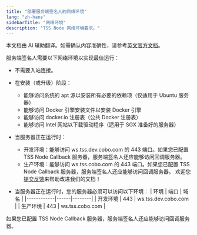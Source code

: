 ```yaml
---
title: "部署服务端签名人的网络环境"
lang: "zh-hans"
sidebarTitle: "网络环境"
description: "TSS Node 网络环境要求。"
---
```

<Note>本文档由 AI 辅助翻译。如需确认内容准确性，请参考[英文官方文档](https://www.cobo.com/developers/v2/guides/overview/introduction)。</Note>

服务端签名人需要以下网络环境以实现最佳运行：

- 不需要入站连接。
- 在安装（或升级）阶段：
  - 能够访问系统的 apt 源以安装所有必要的依赖项（仅适用于 Ubuntu 服务器）
  - 能够访问 Docker 引擎安装文件以安装 Docker 引擎
  - 能够访问 docker.io 注册表（公共 Docker 注册表）
  - 能够访问 Intel 网站以下载驱动程序（适用于 SGX 准备好的服务器）
- 当服务器正在运行时：
  - 开发环境：能够访问 ws.tss.dev.cobo.com 的 443 端口。如果您已配置 TSS Node Callback 服务器，服务端签名人还应能够访问回调服务器。
  - 生产环境：能够访问 ws.tss.cobo.com 的 443 端口。如果您已配置 TSS Node Callback 服务器，服务端签名人还应能够访问回调服务器。
<Tip>欢迎您[提交反馈](https://forms.zohopublic.com/cobo/form/DocumentFeedbackForm/formperma/QvLOhxJv1_JMsJ-1dleZ8Itb_7rzN-LtgvsDdxosoVI)来帮助改进我们的文档！</Tip>

- 当服务器正在运行时，您的服务器必须可以访问以下环境：
  | 环境 | 端口 | 域名 |
  |------------|------|--------|
  | 开发环境 | 443 | ws.tss.dev.cobo.com |
  | 生产环境 | 443 | ws.tss.cobo.com |
  
如果您已配置 TSS Node Callback 服务器，服务端签名人还应能够访问回调服务器。